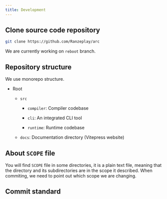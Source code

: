 ```yaml
---
title: Development
---
```


## Clone source code repository

```bash
git clone https://github.com/Ranzeplay/arc
```

We are currently working on `reboot` branch.

## Repository structure

We use monorepo structure.

- Root
  
  - `src`
    
    - `compiler`: Compiler codebase
    
    - `cli`: An integrated CLI tool
    
    - `runtime`: Runtime codebase
  
  - `docs`: Documentation directory (Vitepress website)

## About `SCOPE` file

You will find `SCOPE` file in some directories, it is a plain text file, meaning that the directory and its subdirectories are in the scope it described. When commiting, we need to point out which scope we are changing.

## Commit standard
